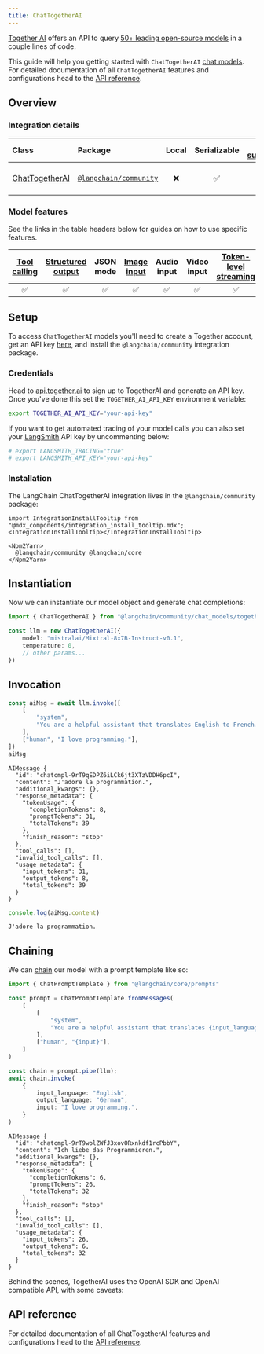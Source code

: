 ```yaml
---
title: ChatTogetherAI
---
```


[Together AI](https://www.together.ai/) offers an API to query [50+ leading open-source models](https://docs.together.ai/docs/inference-models) in a couple lines of code.

This guide will help you getting started with `ChatTogetherAI` [chat models](/oss/langchain/models). For detailed documentation of all `ChatTogetherAI` features and configurations head to the [API reference](https://api.js.langchain.com/classes/langchain_community_chat_models_togetherai.ChatTogetherAI.html).

## Overview

### Integration details

| Class | Package | Local | Serializable | [PY support](https://python.langchain.com/docs/integrations/chat/togetherai) | Downloads | Version |
| :--- | :--- | :---: | :---: |  :---: | :---: | :---: |
| [ChatTogetherAI](https://api.js.langchain.com/classes/langchain_community_chat_models_togetherai.ChatTogetherAI.html) | [`@langchain/community`](https://www.npmjs.com/package/@langchain/community) | ❌ | ✅ | ✅ | ![NPM - Downloads](https://img.shields.io/npm/dm/@langchain/community?style=flat-square&label=%20&) | ![NPM - Version](https://img.shields.io/npm/v/@langchain/community?style=flat-square&label=%20&) |

### Model features

See the links in the table headers below for guides on how to use specific features.

| [Tool calling](/oss/langchain/tools) | [Structured output](/oss/langchain/structured-output) | JSON mode | [Image input](/oss/langchain/messages#multimodal) | Audio input | Video input | [Token-level streaming](/oss/langchain/streaming/) | [Token usage](/oss/langchain/models#token-usage) | [Logprobs](/oss/langchain/models#log-probabilities) |
| :---: | :---: | :---: | :---: |  :---: | :---: | :---: | :---: | :---: |
| ✅ | ✅ | ✅ | ✅ | ✅ | ✅ | ✅ | ✅ | ✅ |

## Setup

To access `ChatTogetherAI` models you'll need to create a Together account, get an API key [here](https://api.together.xyz/), and install the `@langchain/community` integration package.

### Credentials

Head to [api.together.ai](https://api.together.ai/) to sign up to TogetherAI and generate an API key. Once you've done this set the `TOGETHER_AI_API_KEY` environment variable:

```bash
export TOGETHER_AI_API_KEY="your-api-key"
```

If you want to get automated tracing of your model calls you can also set your [LangSmith](https://docs.smith.langchain.com/) API key by uncommenting below:

```bash
# export LANGSMITH_TRACING="true"
# export LANGSMITH_API_KEY="your-api-key"
```

### Installation

The LangChain ChatTogetherAI integration lives in the `@langchain/community` package:

```{=mdx}
import IntegrationInstallTooltip from "@mdx_components/integration_install_tooltip.mdx";
<IntegrationInstallTooltip></IntegrationInstallTooltip>

<Npm2Yarn>
  @langchain/community @langchain/core
</Npm2Yarn>

```

## Instantiation

Now we can instantiate our model object and generate chat completions:

```typescript
import { ChatTogetherAI } from "@langchain/community/chat_models/togetherai"

const llm = new ChatTogetherAI({
    model: "mistralai/Mixtral-8x7B-Instruct-v0.1",
    temperature: 0,
    // other params...
})
```

## Invocation

```typescript
const aiMsg = await llm.invoke([
    [
        "system",
        "You are a helpful assistant that translates English to French. Translate the user sentence.",
    ],
    ["human", "I love programming."],
])
aiMsg
```

```output
AIMessage {
  "id": "chatcmpl-9rT9qEDPZ6iLCk6jt3XTzVDDH6pcI",
  "content": "J'adore la programmation.",
  "additional_kwargs": {},
  "response_metadata": {
    "tokenUsage": {
      "completionTokens": 8,
      "promptTokens": 31,
      "totalTokens": 39
    },
    "finish_reason": "stop"
  },
  "tool_calls": [],
  "invalid_tool_calls": [],
  "usage_metadata": {
    "input_tokens": 31,
    "output_tokens": 8,
    "total_tokens": 39
  }
}
```

```typescript
console.log(aiMsg.content)
```

```output
J'adore la programmation.
```

## Chaining

We can [chain](/oss/how-to/sequence/) our model with a prompt template like so:

```typescript
import { ChatPromptTemplate } from "@langchain/core/prompts"

const prompt = ChatPromptTemplate.fromMessages(
    [
        [
            "system",
            "You are a helpful assistant that translates {input_language} to {output_language}.",
        ],
        ["human", "{input}"],
    ]
)

const chain = prompt.pipe(llm);
await chain.invoke(
    {
        input_language: "English",
        output_language: "German",
        input: "I love programming.",
    }
)
```

```output
AIMessage {
  "id": "chatcmpl-9rT9wolZWfJ3xovORxnkdf1rcPbbY",
  "content": "Ich liebe das Programmieren.",
  "additional_kwargs": {},
  "response_metadata": {
    "tokenUsage": {
      "completionTokens": 6,
      "promptTokens": 26,
      "totalTokens": 32
    },
    "finish_reason": "stop"
  },
  "tool_calls": [],
  "invalid_tool_calls": [],
  "usage_metadata": {
    "input_tokens": 26,
    "output_tokens": 6,
    "total_tokens": 32
  }
}
```

Behind the scenes, TogetherAI uses the OpenAI SDK and OpenAI compatible API, with some caveats:

## API reference

For detailed documentation of all ChatTogetherAI features and configurations head to the [API reference](https://api.js.langchain.com/classes/langchain_community_chat_models_togetherai.ChatTogetherAI.html).
